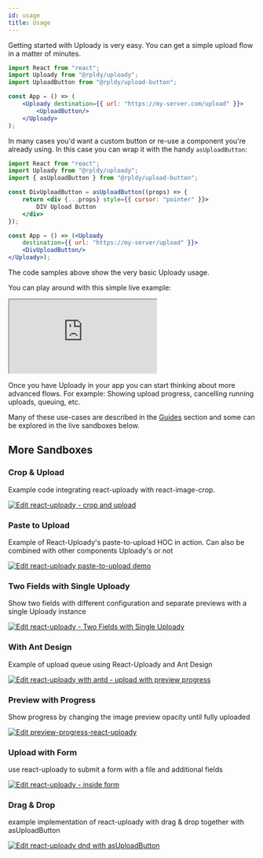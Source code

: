 ```yaml
---
id: usage
title: Usage
---
```


Getting started with Uploady is very easy. You can get a simple upload flow in a matter of minutes.

```jsx title="Simple Example"
import React from "react";
import Uploady from "@rpldy/uploady";
import UploadButton from "@rpldy/upload-button";

const App = () => (
	<Uploady destination={{ url: "https://my-server.com/upload" }}>
		<UploadButton/>
	</Uploady>
);
```

In many cases you'd want a custom button or re-use a component you're already using. In this case you can wrap it with the handy `asUploadButton`:

```jsx title="With Custom Button"
import React from "react";
import Uploady from "@rpldy/uploady";
import { asUploadButton } from "@rpldy/upload-button";

const DivUploadButton = asUploadButton((props) => {
    return <div {...props} style={{ cursor: "pointer" }}>
        DIV Upload Button
    </div>
});

const App = () => (<Uploady
    destination={{ url: "https://my-server/upload" }}>
    <DivUploadButton/>
</Uploady>);

```

The code samples above show the very basic Uploady usage.

You can play around with this simple live example:

<iframe src="https://codesandbox.io/embed/react-uploady-intro-simple-32luv?autoresize=1&fontsize=14&hidenavigation=1&module=%2Fsrc%2FApp.js&theme=dark"
     style={{ width:"100%", height: "500px", border:"0", borderRadius: "4px", overflow:"hidden" }}
     title="react-uploady intro simple"
     allow="accelerometer; ambient-light-sensor; camera; encrypted-media; geolocation; gyroscope; hid; microphone; midi; payment; usb; vr; xr-spatial-tracking"
     sandbox="allow-forms allow-modals allow-popups allow-presentation allow-same-origin allow-scripts"
   ></iframe>


Once you have Uploady in your app you can start thinking about more advanced flows. For example: Showing upload progress, cancelling running uploads, queuing, etc.

Many of these use-cases are described in the [Guides](guides) section and some can be explored in the live sandboxes below.

## More Sandboxes

### Crop & Upload

Example code integrating react-uploady with react-image-crop.

[![Edit react-uploady - crop and upload](https://codesandbox.io/static/img/play-codesandbox.svg)](https://codesandbox.io/s/react-uploady-crop-and-upload-uyl4e?fontsize=14&hidenavigation=1&theme=dark)

### Paste to Upload

Example of React-Uploady's paste-to-upload HOC in action.
Can also be combined with other components Uploady's or not

[![Edit react-uploady paste-to-upload demo](https://codesandbox.io/static/img/play-codesandbox.svg)](https://codesandbox.io/s/react-uploady-paste-to-upload-demo-usx9s?fontsize=14&hidenavigation=1&theme=dark)


### Two Fields with Single Uploady

Show two fields with different configuration and separate previews with a single Uploady instance

[![Edit react-uploady - Two Fields with Single Uploady](https://codesandbox.io/static/img/play-codesandbox.svg)](https://codesandbox.io/s/react-uploady-two-fields-with-single-uploady-e059m?fontsize=14&hidenavigation=1&theme=dark)


### With Ant Design

Example of upload queue using React-Uploady and Ant Design

[![Edit react-uploady with antd - upload with preview progress](https://codesandbox.io/static/img/play-codesandbox.svg)](https://codesandbox.io/s/react-uploady-with-antd-upload-with-preview-progress-d7o3w?fontsize=14&hidenavigation=1&theme=dark)


### Preview with Progress

Show progress by changing the image preview opacity until fully uploaded

[![Edit preview-progress-react-uploady](https://codesandbox.io/static/img/play-codesandbox.svg)](https://codesandbox.io/s/preview-progress-react-uploady-pki4i?fontsize=14&hidenavigation=1&theme=dark)

### Upload with Form

use react-uploady to submit a form with a file and additional fields

[![Edit react-uploady - inside form](https://codesandbox.io/static/img/play-codesandbox.svg)](https://codesandbox.io/s/react-uploady-inside-form-ys1wx?fontsize=14&hidenavigation=1&theme=dark)

### Drag & Drop

example implementation of react-uploady with drag & drop together with asUploadButton

[![Edit react-uploady dnd with asUploadButton](https://codesandbox.io/static/img/play-codesandbox.svg)](https://codesandbox.io/s/react-uploady-dnd-with-asuploadbutton-jk9bg?fontsize=14&hidenavigation=1&theme=dark)
